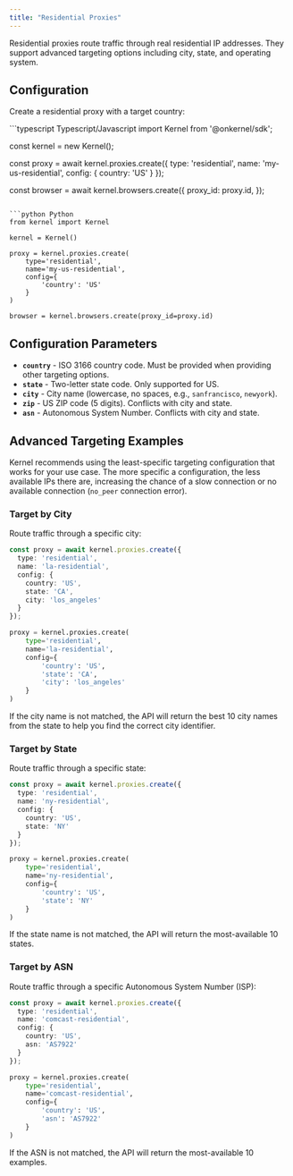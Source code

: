 ```yaml
---
title: "Residential Proxies"
---
```


Residential proxies route traffic through real residential IP addresses. They support advanced targeting options including city, state, and operating system.

## Configuration

Create a residential proxy with a target country:

<CodeGroup>
```typescript Typescript/Javascript
import Kernel from '@onkernel/sdk';

const kernel = new Kernel();

const proxy = await kernel.proxies.create({
  type: 'residential',
  name: 'my-us-residential',
  config: {
    country: 'US'
  }
});

const browser = await kernel.browsers.create({
  proxy_id: proxy.id,
});
```

```python Python
from kernel import Kernel

kernel = Kernel()

proxy = kernel.proxies.create(
    type='residential',
    name='my-us-residential',
    config={
        'country': 'US'
    }
)

browser = kernel.browsers.create(proxy_id=proxy.id)
```
</CodeGroup>

## Configuration Parameters

- **`country`** - ISO 3166 country code. Must be provided when providing other targeting options.
- **`state`** - Two-letter state code. Only supported for US.
- **`city`** - City name (lowercase, no spaces, e.g., `sanfrancisco`, `newyork`).
- **`zip`** - US ZIP code (5 digits). Conflicts with city and state.
- **`asn`** - Autonomous System Number. Conflicts with city and state.

## Advanced Targeting Examples

Kernel recommends using the least-specific targeting configuration that works for your use case. The more specific a configuration, the less available IPs there are, increasing the chance of a slow connection or no available connection (`no_peer` connection error).

### Target by City

Route traffic through a specific city:

<CodeGroup>

```typescript Typescript/Javascript
const proxy = await kernel.proxies.create({
  type: 'residential',
  name: 'la-residential',
  config: {
    country: 'US',
    state: 'CA',
    city: 'los_angeles'
  }
});
```

```Python Python
proxy = kernel.proxies.create(
    type='residential',
    name='la-residential',
    config={
        'country': 'US',
        'state': 'CA',
        'city': 'los_angeles'
    }
)
```

</CodeGroup>

<Note>
If the city name is not matched, the API will return the best 10 city names from the state to help you find the correct city identifier.
</Note>

### Target by State

Route traffic through a specific state:

<CodeGroup>

```typescript Typescript/Javascript
const proxy = await kernel.proxies.create({
  type: 'residential',
  name: 'ny-residential',
  config: {
    country: 'US',
    state: 'NY'
  }
});
```

```Python Python
proxy = kernel.proxies.create(
    type='residential',
    name='ny-residential',
    config={
        'country': 'US',
        'state': 'NY'
    }
)
```

</CodeGroup>

<Note>
If the state name is not matched, the API will return the most-available 10 states.
</Note>

### Target by ASN

Route traffic through a specific Autonomous System Number (ISP):

<CodeGroup>

```typescript Typescript/Javascript
const proxy = await kernel.proxies.create({
  type: 'residential',
  name: 'comcast-residential',
  config: {
    country: 'US',
    asn: 'AS7922'
  }
});
```

```Python Python
proxy = kernel.proxies.create(
    type='residential',
    name='comcast-residential',
    config={
        'country': 'US',
        'asn': 'AS7922'
    }
)
```

</CodeGroup>

<Note>
If the ASN is not matched, the API will return the most-available 10 examples.
</Note>
